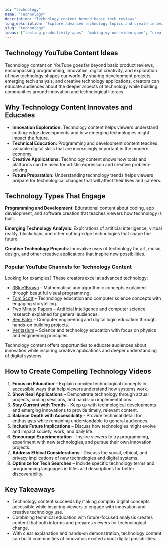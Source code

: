 ```yaml
---
id: "technology"
name: "Technology"
description: "Technology content beyond basic tech reviews"
long_description: "Explore advanced technology topics and create innovative tech content."
slug: "technology"
ideas: ["testing-productivity-apps", "making-my-own-video-game", "creating-wearable-technology", "building-a-robot", "creating-a-virtual-reality-experience"]
---
```


## Technology YouTube Content Ideas

Technology content on YouTube goes far beyond basic product reviews, encompassing programming, innovation, digital creativity, and exploration of how technology shapes our world. By sharing development projects, emerging tech analysis, and creative technology applications, creators can educate audiences about the deeper aspects of technology while building communities around innovation and technological literacy.

## Why Technology Content Innovates and Educates

- **Innovation Exploration:** Technology content helps viewers understand cutting-edge developments and how emerging technologies might impact the future.  
- **Technical Education:** Programming and development content teaches valuable digital skills that are increasingly important in the modern economy.  
- **Creative Applications:** Technology content shows how tools and platforms can be used for artistic expression and creative problem-solving.  
- **Future Preparation:** Understanding technology trends helps viewers prepare for technological changes that will affect their lives and careers.  

## Technology Types That Engage

**Programming and Development**: Educational content about coding, app development, and software creation that teaches viewers how technology is built.

**Emerging Technology Analysis**: Explorations of artificial intelligence, virtual reality, blockchain, and other cutting-edge technologies that shape the future.

**Creative Technology Projects**: Innovative uses of technology for art, music, design, and other creative applications that inspire new possibilities.

### Popular YouTube Channels for Technology Content

Looking for examples? These creators excel at advanced technology:  
- [3Blue1Brown](https://www.youtube.com/@3blue1brown) – Mathematical and algorithmic concepts explained through beautiful visual programming.  
- [Tom Scott](https://www.youtube.com/@TomScottGo) – Technology education and computer science concepts with engaging storytelling.  
- [Two Minute Papers](https://www.youtube.com/@TwoMinutePapers) – Artificial intelligence and computer science research explained for general audiences.  
- [Ben Eater](https://www.youtube.com/@BenEater) – Computer engineering and digital logic education through hands-on building projects.  
- [Veritasium](https://www.youtube.com/@veritasium) – Science and technology education with focus on physics and engineering principles.  

Technology content offers opportunities to educate audiences about innovation while inspiring creative applications and deeper understanding of digital systems.

## How to Create Compelling Technology Videos

1. **Focus on Education** – Explain complex technological concepts in accessible ways that help viewers understand how systems work.  
2. **Show Real Applications** – Demonstrate technology through actual projects, coding sessions, and hands-on implementations.  
3. **Stay Current with Trends** – Keep up with technological developments and emerging innovations to provide timely, relevant content.  
4. **Balance Depth with Accessibility** – Provide technical detail for enthusiasts while remaining understandable to general audiences.  
5. **Include Future Implications** – Discuss how technologies might evolve and impact society, work, and daily life.  
6. **Encourage Experimentation** – Inspire viewers to try programming, experiment with new technologies, and pursue their own innovation projects.  
7. **Address Ethical Considerations** – Discuss the social, ethical, and privacy implications of new technologies and digital systems.  
8. **Optimize for Tech Searches** – Include specific technology terms and programming languages in titles and descriptions for better discoverability.  

## Key Takeaways

- Technology content succeeds by making complex digital concepts accessible while inspiring viewers to engage with innovation and creative technology use.  
- Combining technical education with future-focused analysis creates content that both informs and prepares viewers for technological change.  
- With clear explanation and hands-on demonstration, technology content can build communities of innovators excited about digital possibilities.
